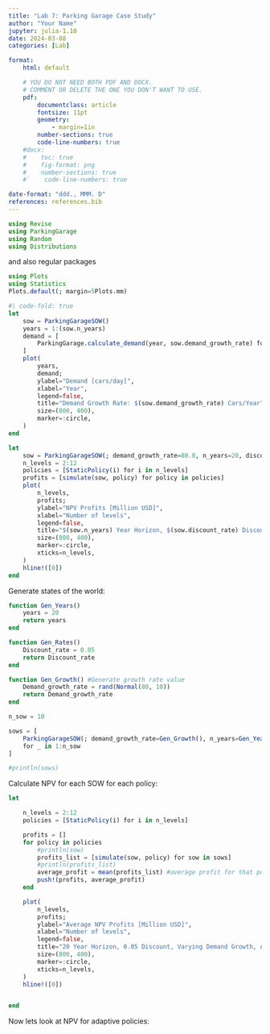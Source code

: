 ```yaml
---
title: "Lab 7: Parking Garage Case Study"
author: "Your Name"
jupyter: julia-1.10
date: 2024-03-08
categories: [Lab]

format: 
    html: default

    # YOU DO NOT NEED BOTH PDF AND DOCX.
    # COMMENT OR DELETE THE ONE YOU DON'T WANT TO USE.
    pdf:
        documentclass: article
        fontsize: 11pt
        geometry:
            - margin=1in  
        number-sections: true
        code-line-numbers: true
    #docx: 
    #    toc: true
    #    fig-format: png
    #    number-sections: true
    #`    code-line-numbers: true

date-format: "ddd., MMM. D"
references: references.bib
---
```



```julia
using Revise
using ParkingGarage
using Random
using Distributions
```

and also regular packages

```julia
using Plots
using Statistics
Plots.default(; margin=5Plots.mm)
```

```julia
#| code-fold: true
let
    sow = ParkingGarageSOW()
    years = 1:(sow.n_years)
    demand = [
        ParkingGarage.calculate_demand(year, sow.demand_growth_rate) for year in years
    ]
    plot(
        years,
        demand;
        ylabel="Demand [cars/day]",
        xlabel="Year",
        legend=false,
        title="Demand Growth Rate: $(sow.demand_growth_rate) Cars/Year",
        size=(800, 400),
        marker=:circle,
    )
end
```

```julia
let
    sow = ParkingGarageSOW(; demand_growth_rate=80.0, n_years=20, discount_rate=0.12)
    n_levels = 2:12
    policies = [StaticPolicy(i) for i in n_levels]
    profits = [simulate(sow, policy) for policy in policies]
    plot(
        n_levels,
        profits;
        ylabel="NPV Profits [Million USD]",
        xlabel="Number of levels",
        legend=false,
        title="$(sow.n_years) Year Horizon, $(sow.discount_rate) Discount, $(sow.demand_growth_rate) Demand Growth",
        size=(800, 400),
        marker=:circle,
        xticks=n_levels,
    )
    hline!([0])
end
```

Generate states of the world:

```julia

function Gen_Years()
    years = 20 
    return years 
end 

function Gen_Rates()
    Discount_rate = 0.05
    return Discount_rate
end 

function Gen_Growth() #Generate growth rate value 
    Demand_growth_rate = rand(Normal(80, 10))
    return Demand_growth_rate
end 
```

```julia

n_sow = 10

sows = [
    ParkingGarageSOW(; demand_growth_rate=Gen_Growth(), n_years=Gen_Years(), discount_rate=Gen_Rates())
    for _ in 1:n_sow
]

#println(sows)
```

Calculate NPV for each SOW for each policy:

```julia

let 

    n_levels = 2:12
    policies = [StaticPolicy(i) for i in n_levels]

    profits = []
    for policy in policies
        #println(sow)
        profits_list = [simulate(sow, policy) for sow in sows] 
        #println(profits_list)
        average_profit = mean(profits_list) #average profit for that policy given all SOWs
        push!(profits, average_profit)
    end

    plot(
        n_levels,
        profits;
        ylabel="Average NPV Profits [Million USD]",
        xlabel="Number of levels",
        legend=false,
        title="20 Year Horizon, 0.05 Discount, Varying Demand Growth, Average profits",
        size=(800, 400),
        marker=:circle,
        xticks=n_levels,
    )
    hline!([0])


end

```



Now lets look at NPV for adaptive policies:

```Julia




```